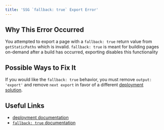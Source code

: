```yaml
---
title: 'SSG `fallback: true` Export Error'
---
```


## Why This Error Occurred

You attempted to export a page with a `fallback: true` return value from `getStaticPaths` which is invalid. `fallback: true` is meant for building pages on-demand after a build has occurred, exporting disables this functionality

## Possible Ways to Fix It

If you would like the `fallback: true` behavior, you must remove `output: 'export'` and remove `next export` in favor of a different [deployment solution](/docs/pages/guides/self-hosting).

## Useful Links

- [deployment documentation](/docs/pages/guides/self-hosting)
- [`fallback: true` documentation](/docs/pages/api-reference/functions/get-static-paths#fallback-true)
